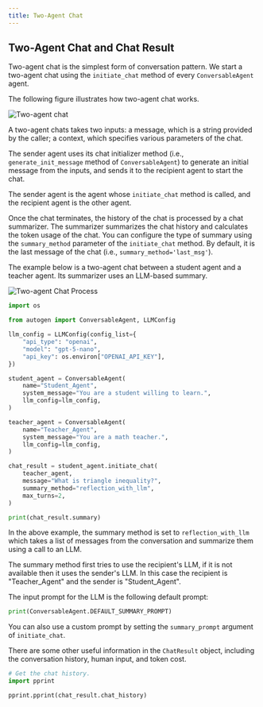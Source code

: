 ```yaml
---
title: Two-Agent Chat
---
```


## Two-Agent Chat and Chat Result

Two-agent chat is the simplest form of conversation pattern.
We start a two-agent chat using the `initiate_chat` method of every `ConversableAgent` agent.

The following figure illustrates how two-agent chat works.

![Two-agent chat](./assets/two-agent-chat.png)

A two-agent chats takes two inputs: a message, which is a string provided by the caller; a context, which specifies various parameters of the chat.

The sender agent uses its chat initializer method (i.e., `generate_init_message` method of `ConversableAgent`) to generate an initial message from the inputs, and sends it to the recipient agent to start the chat.

The sender agent is the agent whose `initiate_chat` method is called, and the recipient agent is the other agent.

Once the chat terminates, the history of the chat is processed by a chat summarizer. The summarizer summarizes the chat history and calculates the token usage of the chat. You can configure the type of summary using the `summary_method` parameter of the `initiate_chat` method. By default, it is the last message of the chat (i.e., `summary_method='last_msg'`).

The example below is a two-agent chat between a student agent and a teacher agent. Its summarizer uses an LLM-based summary.

![Two-agent Chat Process](./assets/two_agent_chat.png)


```python
import os

from autogen import ConversableAgent, LLMConfig

llm_config = LLMConfig(config_list={
    "api_type": "openai",
    "model": "gpt-5-nano",
    "api_key": os.environ["OPENAI_API_KEY"],
})

student_agent = ConversableAgent(
    name="Student_Agent",
    system_message="You are a student willing to learn.",
    llm_config=llm_config,
)

teacher_agent = ConversableAgent(
    name="Teacher_Agent",
    system_message="You are a math teacher.",
    llm_config=llm_config,
)

chat_result = student_agent.initiate_chat(
    teacher_agent,
    message="What is triangle inequality?",
    summary_method="reflection_with_llm",
    max_turns=2,
)

print(chat_result.summary)
```

In the above example, the summary method is set to `reflection_with_llm` which takes a list of messages from the conversation and summarize them  using a call to an LLM.

The summary method first tries to use the recipient's LLM, if it is not available then it uses the sender's LLM. In this case the recipient is "Teacher_Agent" and the sender is "Student_Agent".

The input prompt for the LLM is the following default prompt:

```python
print(ConversableAgent.DEFAULT_SUMMARY_PROMPT)
```

You can also use a custom prompt by setting the `summary_prompt` argument of `initiate_chat`.

There are some other useful information in the `ChatResult` object, including the conversation history, human input, and token cost.

```python
# Get the chat history.
import pprint

pprint.pprint(chat_result.chat_history)
```
